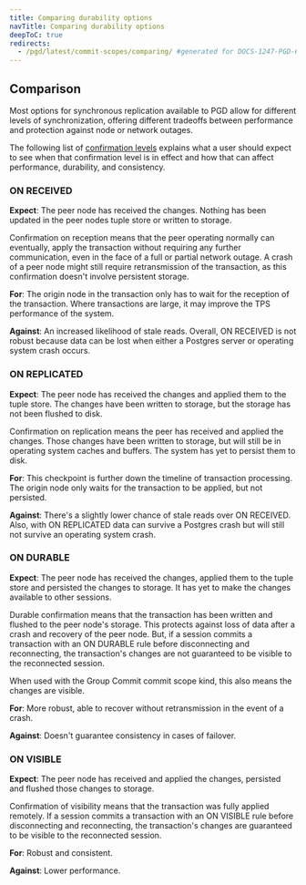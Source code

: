 ```yaml
---
title: Comparing durability options
navTitle: Comparing durability options
deepToC: true
redirects:
  - /pgd/latest/commit-scopes/comparing/ #generated for DOCS-1247-PGD-6.0-Docs
---
```


## Comparison

Most options for synchronous replication available to PGD allow for different
levels of synchronization, offering different tradeoffs between performance and
protection against node or network outages.

The following list of [confirmation levels](commit-scope-rules#the-confirmation-level) explains
what a user should expect to see when that confirmation level is in effect and how that can affect performance, durability, and consistency.

### ON RECEIVED

**Expect**: The peer node has received the changes. Nothing has been updated in
the peer nodes tuple store or written to storage.

Confirmation on reception means that the peer operating normally can
eventually, apply the transaction without requiring any further
communication, even in the face of a full or partial network
outage. A crash of a peer node might still require retransmission of
the transaction, as this confirmation doesn't involve persistent
storage. 

**For**: The origin node in the transaction only has to wait for the reception
of the transaction. Where transactions are large, it may improve the TPS
performance of the system.

**Against**: An increased likelihood of stale reads. Overall, ON RECEIVED is not robust
because data can be lost when either a Postgres server or operating system crash
occurs.

### ON REPLICATED

**Expect**: The peer node has received the changes and applied them to the tuple
store. The changes have been written to storage, but the storage has not been flushed
to disk.

Confirmation on replication means the peer has received and applied the changes.
Those changes have been written to storage, but will still be in operating
system caches and buffers. The system has yet to persist them to disk. 

**For**: This checkpoint is further down the timeline of transaction processing.
The origin node only waits for the transaction to be applied, but not persisted.  

**Against**: There's a slightly lower chance of stale reads over ON RECEIVED.
Also, with ON REPLICATED  data can survive a Postgres crash but will still not
survive an operating system crash.

### ON DURABLE

**Expect**: The peer node has received the changes, applied them to the tuple
store and persisted the changes to storage. It has yet to make the changes
available to other sessions.

Durable confirmation means that the transaction has been written and flushed to
the peer node's storage. This protects against loss of data after a
crash and recovery of the peer node. But, if a session commits a transaction
with an ON DURABLE rule before disconnecting and reconnecting, the transaction's
changes are not guaranteed to be visible to the reconnected session.

When used with the Group Commit commit scope kind, this also means the changes
are visible.

**For**: More robust, able to recover without retransmission in the event of a crash.

**Against**: Doesn't guarantee consistency in cases of failover.

### ON VISIBLE

**Expect**: The peer node has received and applied the changes, persisted and flushed those changes to storage. 

Confirmation of visibility means that the transaction was fully applied
remotely. If a session commits a transaction with an ON VISIBLE rule before
disconnecting and reconnecting, the transaction's changes are guaranteed to be
visible to the reconnected session.

**For**: Robust and consistent.

**Against**: Lower performance.




